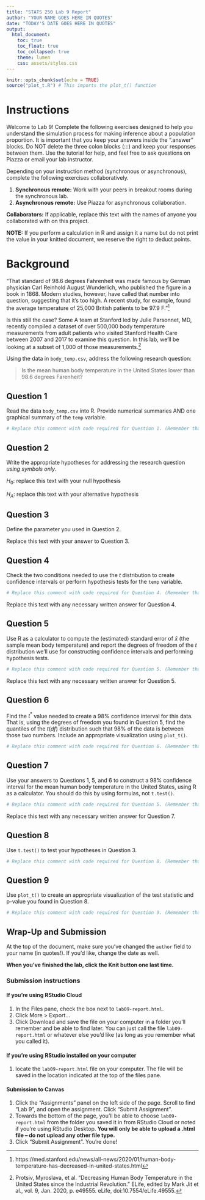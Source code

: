 ```yaml
---
title: "STATS 250 Lab 9 Report"
author: "YOUR NAME GOES HERE IN QUOTES"
date: "TODAY'S DATE GOES HERE IN QUOTES"
output:
  html_document:
    toc: true
    toc_float: true
    toc_collapsed: true
    theme: lumen
    css: assets/styles.css
---
```


```r
knitr::opts_chunk$set(echo = TRUE)
source("plot_t.R") # This imports the plot_t() function
```

# Instructions

Welcome to Lab 9! Complete the following exercises designed to help you understand the simulation process for making inference about a population proportion. It is important that you keep your answers inside the ".answer" blocks. Do NOT delete the three colon blocks (:::) and keep your responses between them. Use the tutorial for help, and feel free to ask questions on Piazza or email your lab instructor.

Depending on your instruction method (synchronous or asynchronous), complete the following exercises collaboratively.

1. **Synchronous remote:** Work with your peers in breakout rooms during the synchronous lab.
1. **Asynchronous remote:** Use Piazza for asynchronous collaboration.

**Collaborators:** If applicable, replace this text with the names of anyone you collaborated with on this project.

**NOTE:** If you perform a calculation in R and assign it a name but do not print the value in your knitted document, we reserve the right to deduct points.

# Background

:::{.background}
"That standard of 98.6 degrees Fahrenheit was made famous by German physician Carl Reinhold August Wunderlich, who published the figure in a book in 1868. Modern studies, however, have called that number into question, suggesting that it’s too high. A recent study, for example, found the average temperature of 25,000 British patients to be 97.9 F. "^[https://med.stanford.edu/news/all-news/2020/01/human-body-temperature-has-decreased-in-united-states.html]

Is this still the case? Some A team at Stanford led by Julie Parsonnet, MD, recently compiled a dataset of over 500,000 body temperature measurements from adult patients who visited Stanford Health Care between 2007 and 2017 to examine this question. In this lab, we'll be looking at a subset of 1,000 of those measurements.^[Protsiv, Myroslava, et al. “Decreasing Human Body Temperature in the United States since the Industrial Revolution.” ELife, edited by Mark Jit et al., vol. 9, Jan. 2020, p. e49555. eLife, doi:10.7554/eLife.49555.]

Using the data in `body_temp.csv`, address the following research question:

> Is the mean human body temperature in the United States lower than 98.6 degrees Farenheit?

:::

## Question 1

:::{.question}
Read the data `body_temp.csv` into R. Provide numerical summaries AND one graphical summary of the `temp` variable.
:::

:::{.answer}
```r
# Replace this comment with code required for Question 1. (Remember that this text is a comment, so R ignores it; you can delete it if you want.) If you don't delete it, **start your code on a new line that doesn't start with #**

```
:::

## Question 2

:::{.question}
Write the appropriate hypotheses for addressing the research question *using symbols only*. 
:::

:::{.answer}
$H_0$: replace this text with your null hypothesis

$H_A$: replace this text with your alternative hypothesis
:::

## Question 3

:::{.question}
Define the parameter you used in Question 2.
:::

:::{.answer}
Replace this text with your answer to Question 3.
:::


## Question 4

:::{.question}
Check the two conditions needed to use the $t$ distribution to create confidence intervals or perform hypothesis tests for the `temp` variable.
:::

:::{.answer}
```r
# Replace this comment with code required for Question 4. (Remember that this text is a comment, so R ignores it; you can delete it if you want.) If you don't delete it, **start your code on a new line that doesn't start with #**

```

Replace this text with any necessary written answer for Question 4.

:::

## Question 5

:::{.question}
Use R as a calculator to compute the (estimated) standard error of $\bar{x}$ (the sample mean body temperature) and report the degrees of freedom of the $t$ distribution we'll use for constructing confidence intervals and performing hypothesis tests.
:::

:::{.answer}
```r
# Replace this comment with code required for Question 5. (Remember that this text is a comment, so R ignores it; you can delete it if you want.) If you don't delete it, **start your code on a new line that doesn't start with #**

```

Replace this text with any necessary written answer for Question 5.

:::

## Question 6

:::{.question}
Find the $t^*$ value needed to create a 98% confidence interval for this data. That is, using the degrees of freedom you found in Question 5, find the quantiles of the $t(df)$ distribution such that 98% of the data is between those two numbers. Include an appropriate visualization using `plot_t()`.
:::

:::{.answer}
```r
# Replace this comment with code required for Question 6. (Remember that this text is a comment, so R ignores it; you can delete it if you want.) If you don't delete it, **start your code on a new line that doesn't start with #**

```
:::

## Question 7

:::{.question}
Use your answers to Questions 1, 5, and 6 to construct a 98% confidence interval for the mean human body temperature in the United States, using R as a calculator. You should do this by using formulas, not `t.test()`.
:::

:::{.answer}
```r
# Replace this comment with code required for Question 5. (Remember that this text is a comment, so R ignores it; you can delete it if you want.) If you don't delete it, **start your code on a new line that doesn't start with #**

```

Replace this text with any necessary written answer for Question 7.

:::


## Question 8

:::{.question}
Use `t.test()` to test your hypotheses in Question 3.
:::

:::{.answer}
```r
# Replace this comment with code required for Question 8. (Remember that this text is a comment, so R ignores it; you can delete it if you want.) If you don't delete it, **start your code on a new line that doesn't start with #**

```
:::

## Question 9 

:::{.question}
Use `plot_t()` to create an appropriate visualization of the test statistic and p-value you found in Question 8.
:::

:::{.answer}
```r
# Replace this comment with code required for Question 9. (Remember that this text is a comment, so R ignores it; you can delete it if you want.) If you don't delete it, **start your code on a new line that doesn't start with #**

```
:::


## Wrap-Up and Submission

At the top of the document, make sure you've changed the `author` field to your name (in quotes!). If you'd like, change the date as well.

**When you've finished the lab, click the Knit button one last time.**


### Submission instructions
#### If you're using RStudio Cloud
1. In the Files pane, check the box next to `lab09-report.html`.
2. Click More > Export...
3. Click Download and save the file on your computer in a folder you'll remember and be able to find later. You can just call the file `lab09-report.html` or whatever else you'd like (as long as you remember what you called it).

#### If you're using RStudio installed on your computer
1. locate the `lab09-report.html` file on your computer. The file will be saved in the location indicated at the top of the files pane.

#### Submission to Canvas

1. Click the "Assignments" panel on the left side of the page. Scroll to find "Lab 9", and open the assignment. Click "Submit Assignment". 
2. Towards the bottom of the page, you'll be able to choose `lab09-report.html` from the folder you saved it in from RStudio Cloud or noted if you're using RStudio Desktop. **You will only be able to upload a .html file -- do not upload any other file type.**
  3. Click "Submit Assignment". You're done! 
